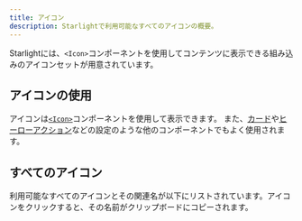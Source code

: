 ```yaml
---
title: アイコン
description: Starlightで利用可能なすべてのアイコンの概要。
---
```


Starlightには、`<Icon>`コンポーネントを使用してコンテンツに表示できる組み込みのアイコンセットが用意されています。

## アイコンの使用

アイコンは[`<Icon>`](/components/icons/)コンポーネントを使用して表示できます。
また、[カード](/ja/components/cards/)や[ヒーローアクション](/ja/reference/frontmatter/#hero)などの設定のような他のコンポーネントでもよく使用されます。

## すべてのアイコン

利用可能なすべてのアイコンとその関連名が以下にリストされています。アイコンをクリックすると、その名前がクリップボードにコピーされます。


<IconsList />
